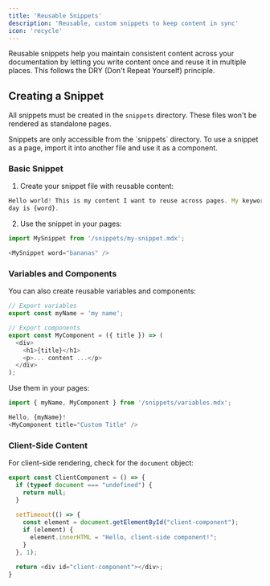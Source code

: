 ```yaml
---
title: 'Reusable Snippets'
description: 'Reusable, custom snippets to keep content in sync'
icon: 'recycle'
---
```


Reusable snippets help you maintain consistent content across your documentation by letting you write content once and reuse it in multiple places. This follows the DRY (Don't Repeat Yourself) principle.

## Creating a Snippet

All snippets must be created in the `snippets` directory. These files won't be rendered as standalone pages.

<Note>
  Snippets are only accessible from the `snippets` directory. To use a snippet as a page, import it into another file and use it as a component.
</Note>

### Basic Snippet

1. Create your snippet file with reusable content:

```typescript snippets/my-snippet.mdx
Hello world! This is my content I want to reuse across pages. My keyword of the
day is {word}.
```

2. Use the snippet in your pages:

```typescript destination-file.mdx
import MySnippet from '/snippets/my-snippet.mdx';

<MySnippet word="bananas" />
```

### Variables and Components

You can also create reusable variables and components:

```typescript snippets/variables.mdx
// Export variables
export const myName = 'my name';

// Export components
export const MyComponent = ({ title }) => (
  <div>
    <h1>{title}</h1>
    <p>... content ...</p>
  </div>
);
```

Use them in your pages:

```typescript destination-file.mdx
import { myName, MyComponent } from '/snippets/variables.mdx';

Hello, {myName}!
<MyComponent title="Custom Title" />
```

### Client-Side Content

For client-side rendering, check for the `document` object:

```typescript snippets/client-component.mdx
export const ClientComponent = () => {
  if (typeof document === "undefined") {
    return null;
  }
  
  setTimeout(() => {
    const element = document.getElementById("client-component");
    if (element) {
      element.innerHTML = "Hello, client-side component!";
    }
  }, 1);

  return <div id="client-component"></div>;
}
```